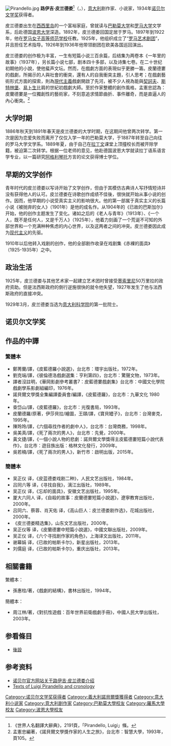 {{noteTA
|T=zh-tw:路伊吉·皮藍德羅;zh-cn:路伊吉·皮兰德娄;
|1=zh-tw:皮藍德羅;zh-cn:皮兰德娄;
}}
{{Infobox Writer <!-- for more information see [[:Template:Infobox_Writer/doc|:Template:Infobox Writer/doc]] -->
| name = Luigi Pirandello
| image = Luigi Pirandello 1934.jpg
| birthdate = {{birth date|1867|6|28|mf=y}}
| birthplace = [[意大利|意大利]][[西西里島|西西里島]][[阿格里真托|阿格里真托]]
| deathdate = {{death date and age|1936|12|10|1867|6|28|mf=y}}
| deathplace = [[意大利|意大利]][[羅馬|羅馬]]
| occupation = [[劇作家|劇作家]]、[[作家|作家]]
| nationality = [[意大利|意大利]]
| awards ={{awd|[[诺贝尔文学奖|诺贝尔文学奖]]|1934}}
}}
[[File:Pirandello.jpg|thumb]]
'''路伊吉·皮兰德娄'''<ref name=ji>《世界人名翻譯大辭典》，2191頁，「Pirandello, Luigi」條。</ref>（{{lang|it|'''Luigi Pirandello'''}}，{{bd|1867年|6月28日|1936年|12月10日|catIdx=Pirandello, Luigi}}），[[意大利|意大利]]剧作家、小说家，1934年[[诺贝尔文学奖|诺贝尔文学奖]]获得者。

皮兰德娄出生在[[西西里岛|西西里岛]]的一个富裕家庭，曾就读与[[巴勒莫大学|巴勒莫大学]]和[[罗马大学|罗马大学]]文学系，后赴德国[[波恩大学|波恩大学]]深造。1892年，皮兰德娄回国定居于罗马。1897年到1922年，他在[[罗马女子高等师范学校|罗马女子高等师范学校]]任教。1925年，他组织成立了“[[罗马艺术剧团|罗马艺术剧团]]”，并且担任艺术指导。1926年到1936年他带领剧团在欧美各国巡回演出。

皮兰德娄的创作极为丰富，一生有短篇小说三百余篇，后结集为两卷本《一年里的故事》（1937年），另长篇小说七部，剧本四十多部，以及诗集七卷。在二十世纪初期他的小說，使他蜚声文坛。然而，在戲劇方面的表現似乎更勝一籌。皮蘭德婁的戲劇，所揭示的人與社會的衝突，還有人的自我衝突主題，引人思考；在戲劇藝術形式方面的探索，則為[[現代主義|現代主義]]戲劇開啟了先河，被不少人視為能與[[契訶夫|契訶夫]]、[[斯特林堡|斯特林堡]]、[[易卜生|易卜生]]比肩的世紀初戲劇大師。至於作家整體的創作風格，孟憲忠認為：皮蘭德婁是一位獨創性的藝術家，不刻意追求情節曲折、事件離奇，而是直逼人的內心衝突。<ref>孟憲忠編著，《諾貝爾文學獎作家的人生之旅》，台北市：智慧大學，1993年，頁105。</ref>

== 大学时期 ==

1886年秋天到1891年春天是皮兰德娄的大学时期，在这期间他曾两次转学。第一次是因为恋爱失败而离开了仅仅入学一年的巴勒莫大学，于1887年转至自己向往的罗马大学文学系。1889年夏，由于自己在[[拉丁文|拉丁文]]课堂上顶撞校长而被开除学籍，被迫第二次转学。根据一位老师的意见，他赴德国波恩大学就读拉丁语系语言学专业，以一篇研究[[阿格利琴托|阿格利琴托]]方言的论文获得博士学位。

== 早期的文学创作 ==

青年时代的皮兰德娄以写诗开始了文学创作，但由于其模仿古典诗人写抒情短诗并没有获得他人的认可。皮兰德娄在诗歌创作成绩不佳後，很快就开始从事小说的创作。因而，他早期的小说受真实主义的影响很大。他的第一部属于真实主义的长篇小说《被抛弃的女人》（1901年）是他的成名作。从1904年的《已故的巴斯加尔》开始，他的创作主题发生了变化。诸如之后的《老人与青年》（1913年）、《一个人，既不是任何人，又是千万人》（1925年），他着力刻画了一个荒诞不可知的外部世界和一个充满种种焦虑的内心世界，以及这两者之间的冲突。皮兰德娄因此成为[[现代主义|现代主义]]的先驱。

1910年以后他转入戏剧的创作，他的全部剧作收录在戏剧集《赤裸的面具》（1925-1935年）之中。

== 政治生活 ==

1925年，皮兰德娄与其他艺术家一起建立艺术团时曾接受[[墨索里尼|墨索里尼]]50万里拉的政府资助。但是法西斯政府的倒行逆施很快的就令他失望，1927年发生了他与法西斯政府的直接冲突。

1929年3月，皮兰德娄当选为[[意大利科学院|意大利科学院]]的第一批院士。

== 诺贝尔文学奖 ==
==作品的中譯==
===繁體本===
*鄭菁蘭/譯，《皮藍德羅小說選》，台北市：環宇出版社，1972年。
*劉克端/譯，《彼倫德洛戲劇選集：亨利第四》，台北市：驚聲文物，1973年。
*譯者沒註明，《華岡影劇參考叢書7：皮藍德婁戲劇集》台北市：中國文化學院戲劇學系影劇組編印，1976年。
*諾貝爾文學獎全集編譯委員會/編譯，《皮藍德羅》，台北市：九華文化 1980年。 
*查岱山/譯，《皮藍德羅》，台北市：光復書局，1993年。
*皮蘭德羅/原著，伊莎貝拉/繪圖，王頤/譯，《寶貝罎子》，台北市：台灣麥克，1995年。
*陳玲玲/譯，《六個尋找作者的劇中人》，台北市：台灣商務，1998年。
*吳美真/譯，《死了兩次的男人》，台北市：先覺，2000年。
*黃文捷/譯，《一個小說人物的悲劇：諾貝爾文學獎得主皮藍德婁短篇小說代表作》，台北市：遊目族出版：格林文化發行，2009年。
*吳若楠/譯，《死了兩次的男人》，新竹市：啟明出版，2015年。

===簡體本===
*吴正仪 译，《皮蓝德娄戏剧二种》，人民文艺出版社，1984年。
*吕同六等 译，《寻找自我》，漓江出版社，1989年。
*吴正仪 译，《忘却的面具》，安徽文艺出版社，1995年。
*厦大六同人 译，《自殺的故事：皮蘭德婁短篇小說選》，遼寧教育出版社，2000年。
*吕同六、蔡蓉、肖天佑 译，《高山巨人：皮兰德娄剧作选》，花城出版社，2000年。
*《皮兰德娄精选集》，山东文艺出版社，2000年。
*吴正仪等 译，《皮蘭德婁中短篇小說選》，中國文聯出版社，2009年。
*吴正仪 译，《六个寻找剧作家的角色》，上海译文出版社，2011年。
*谢幕娟 译，《已故的帕斯卡尔》，新星出版社，2013年。
*刘儒庭 译，《已故的帕斯卡尔》，重庆出版社，2013年。

== 相關書籍 ==
繁體本：
*孫惠柱/著，《戲劇的結構》，書林出版社，1994年。
簡體本：
*周江林/著，《對抗性遊戲：百年世界前衛戲劇手冊》，中國人民大學出版社，2003年。



== 参看條目 ==
* [[後設|後設]]

== 参考资料 ==
{{reflist}}
* [http://nobelprize.org/nobel_prizes/literature/laureates/1934/pirandello-bio.html 诺贝尔官方网站关于路伊吉·皮兰德娄介绍] {{Wayback|url=http://nobelprize.org/nobel_prizes/literature/laureates/1934/pirandello-bio.html |date=20071014130338 }}
* [http://xoomer.alice.it/ilpirandello/index.html Texts of Luigi Pirandello and cronology]

{{诺贝尔文学奖获得者 (1926年-1950年)}}

{{Authority control}}
{{DEFAULTSORT:Pirandello, Luigi}}

[[Category:诺贝尔文学奖获得者|Category:诺贝尔文学奖获得者]]
[[Category:義大利諾貝爾獎獲得者|Category:義大利諾貝爾獎獲得者]]
[[Category:意大利小说家|Category:意大利小说家]]
[[Category:意大利剧作家|Category:意大利剧作家]]
[[Category:巴勒莫大學校友|Category:巴勒莫大學校友]]
[[Category:羅馬大學校友|Category:羅馬大學校友]]
[[Category:波恩大學校友|Category:波恩大學校友]]